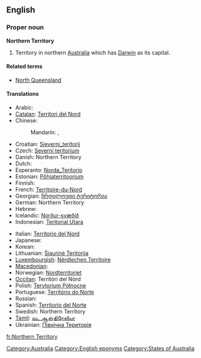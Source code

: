 {{wikipedia}}
==English==

===Proper noun===
'''Northern Territory'''

# Territory in northern [[Australia]] which has [[Darwin]] as its capital.

====Related terms====
* [[North Queensland]]

====Translations====
{{trans-top|Territory in northern Australia}}
* Arabic: {{t|ar|مقاطعة شمالية|f|tr=muqaaTa3 shamalíyya|sc=Arab}}
* [[Catalan]]: [[Territori del Nord]]
* Chinese:
*: Mandarin: {{t|zh|北領地|sc=Hani}},  {{t|zh|北领地|tr=Běi-Lǐngdì|sc=Hani}}
* Croatian: [[Sjeverni_teritorij]]
* Czech: [[Severní teritorium]]
* Danish: Northern Territory
* Dutch: {{t+|nl|Noordelijk Territorium}}
* Esperanto: [[Norda_Teritorio]]
* Estonian: [[Põhjaterritoorium]]
* Finnish: {{t-|fi|Pohjoisterritorio}}
* French: [[Territoire-du-Nord]] {{m}}
* Georgian: [[ჩრდილოეთი ტერიტორია]]
* German: Northern Territory
* Hebrew: {{t|he|הטריטוריה הצפונית|sc=Hebr}}
* Icelandic: [[Norður-svæðið]]
* Indonesian: [[Teritorial Utara]]
{{trans-mid}}
* Italian: [[Territorio del Nord]]
* Japanese: {{t|ja|ノーザンテリトリー|tr=Nōzan-Teritorī|sc=Jpan}}
* Korean: {{t|ko|노던 준주|sc=Kore}}
* Lithuanian: [[Šiaurinė Teritorija]]
* [[Luxembourgish]]: [[Nërdlechen Territoire]]
* [[Macedonian]]: {{t|mk|Северна Територија|f|tr=Séverna Teritórija|sc=Cyrl|xs=Macedonian}}
* Norwegian: [[Nordterritoriet]]
* [[Occitan]]: Territòri del Nòrd
* Polish: [[Terytorium Północne]]
* Portuguese: [[Território do Norte]]
* Russian: {{t|ru|Северная территория|f|tr=Sévernaja territórija|sc=Cyrl}}
* Spanish: [[Territorio del Norte]]
* Swedish: Northern Territory
* [[Tamil]]: [[வட ஆஸ்திரேலியா]]
* Ukrainian: [[Північна Територія]]
{{trans-bottom}}

[[Category:Australia]]
[[Category:English eponyms]]
[[Category:States of Australia]]

[[fr:Northern Territory]]